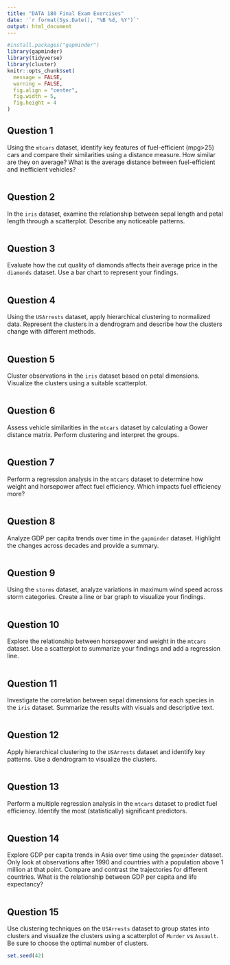 ---
title: "DATA 180 Final Exam Exercises"
date: '`r format(Sys.Date(), "%B %d, %Y")`'
output: html_document
---

```{r setup, include=FALSE}
#install.packages("gapminder")
library(gapminder)
library(tidyverse)
library(cluster)
knitr::opts_chunk$set(
  message = FALSE,
  warning = FALSE,
  fig.align = "center",
  fig.width = 5,
  fig.height = 4
)
```

## Question 1
Using the `mtcars` dataset, identify key features of fuel-efficient (mpg>25) cars and compare their similarities using a distance measure. How similar are they on average? What is the average distance between fuel-efficient and inefficient vehicles?
```{r, echo=TRUE}

```

## Question 2
In the `iris` dataset, examine the relationship between sepal length and petal length through a scatterplot. Describe any noticeable patterns. 
```{r, echo=TRUE}

```

## Question 3
Evaluate how the cut quality of diamonds affects their average price in the `diamonds` dataset. Use a bar chart to represent your findings.
```{r, echo=TRUE}

```

## Question 4
Using the `USArrests` dataset, apply hierarchical clustering to normalized data. Represent the clusters in a dendrogram and describe how the clusters change with different methods.
```{r, echo=TRUE}

```

## Question 5
Cluster observations in the `iris` dataset based on petal dimensions. Visualize the clusters using a suitable scatterplot.
```{r, echo=TRUE}

```

## Question 6
Assess vehicle similarities in the `mtcars` dataset by calculating a Gower distance matrix. Perform clustering and interpret the groups.
```{r, echo=TRUE}

```

## Question 7
Perform a regression analysis in the `mtcars` dataset to determine how weight and horsepower affect fuel efficiency. Which impacts fuel efficiency more?
```{r, echo=TRUE}

```

## Question 8
Analyze GDP per capita trends over time in the `gapminder` dataset. Highlight the changes across decades and provide a summary.
```{r, echo=TRUE}

```

## Question 9
Using the `storms` dataset, analyze variations in maximum wind speed across storm categories. Create a line or bar graph to visualize your findings.
```{r, echo=TRUE}

```

## Question 10
Explore the relationship between horsepower and weight in the `mtcars` dataset. Use a scatterplot to summarize your findings and add a regression line.
```{r, echo=TRUE}

```

## Question 11
Investigate the correlation between sepal dimensions for each species in the `iris` dataset. Summarize the results with visuals and descriptive text.
```{r, echo=TRUE}

```

## Question 12
Apply hierarchical clustering to the `USArrests` dataset and identify key patterns. Use a dendrogram to visualize the clusters.
```{r, echo=TRUE}

```

## Question 13
Perform a multiple regression analysis in the `mtcars` dataset to predict fuel efficiency. Identify the most (statistically) significant predictors.
```{r, echo=TRUE}

```

## Question 14
Explore GDP per capita trends in Asia over time using the `gapminder` dataset. Only look at observations after 1990 and countries with a population above 1 million at that point. Compare and contrast the trajectories for different countries. What is the relationship between GDP per capita and life expectancy?
```{r, echo=TRUE}

```

## Question 15
Use clustering techniques on the `USArrests` dataset to group states into clusters and visualize the clusters using a scatterplot of `Murder` vs `Assault`. Be sure to choose the optimal number of clusters.
```{r, echo=TRUE}
set.seed(42)

```

